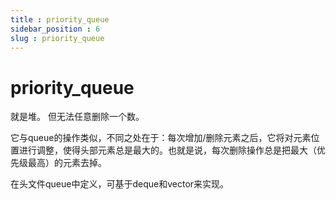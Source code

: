 ```yaml
---
title : priority_queue
sidebar_position : 6
slug : priority_queue
---
```

# priority_queue

就是堆。 但无法任意删除一个数。

它与queue的操作类似，不同之处在于：每次增加/删除元素之后，它将对元素位置进行调整，使得头部元素总是最大的。也就是说，每次删除操作总是把最大（优先级最高）的元素去掉。

在头文件queue中定义，可基于deque和vector来实现。